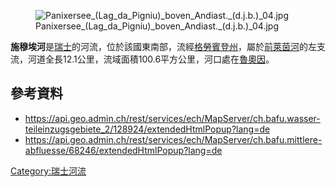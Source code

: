 {{Coord|46.77403|N|9.14394|E|display=title}}
[[Image:Panixersee_(Lag_da_Pigniu)_boven_Andiast._(d.j.b.)_04.jpg|right]]

'''施穆埃河'''是[[瑞士|瑞士]]的河流，位於該國東南部，流經[[格勞賓登州|格勞賓登州]]，屬於[[前萊茵河|前萊茵河]]的左支流，河道全長12.1公里，流域面積100.6平方公里，河口處在[[魯奧因|魯奧因]]。

==參考資料==
* https://api.geo.admin.ch/rest/services/ech/MapServer/ch.bafu.wasser-teileinzugsgebiete_2/128924/extendedHtmlPopup?lang=de
* https://api.geo.admin.ch/rest/services/ech/MapServer/ch.bafu.mittlere-abfluesse/68246/extendedHtmlPopup?lang=de {{Wayback|url=https://api.geo.admin.ch/rest/services/ech/MapServer/ch.bafu.mittlere-abfluesse/68246/extendedHtmlPopup?lang=de |date=20210124155917 }}

{{Switzerland-geo-stub}}
[[Category:瑞士河流|Category:瑞士河流]]